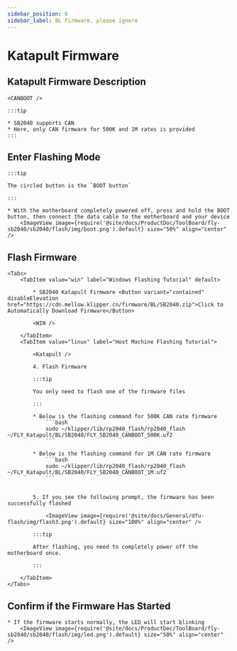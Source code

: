 ```yaml
---
sidebar_position: 6
sidebar_label: BL Firmware, please ignore
---
```



# Katapult Firmware

## Katapult Firmware Description

    <CANBOOT />

    :::tip

    * SB2040 supports CAN
    * Here, only CAN firmware for 500K and 1M rates is provided
    :::

## Enter Flashing Mode

    :::tip

    The circled button is the `BOOT button`

    :::

    * With the motherboard completely powered off, press and hold the BOOT button, then connect the data cable to the motherboard and your device
        <ImageView image={require('@site/docs/ProductDoc/ToolBoard/fly-sb2040/sb2040/flash/img/boot.png').default} size="50%" align="center" />

## Flash Firmware
    <Tabs>
        <TabItem value="win" label="Windows Flashing Tutorial" default>

            * SB2040 Katapult Firmware <Button variant="contained" disableElevation href="https://cdn.mellow.klipper.cn/firmware/BL/SB2040.zip">Click to Automatically Download Firmware</Button>

            <WIN />
            
        </TabItem>
        <TabItem value="linux" label="Host Machine Flashing Tutorial">
            
            <Katapult />

            4. Flash Firmware

            :::tip

            You only need to flash one of the firmware files

            :::

            * Below is the flashing command for 500K CAN rate firmware
                ```bash
                sudo ~/klipper/lib/rp2040_flash/rp2040_flash ~/FLY_Katapult/BL/SB2040/FLY_SB2040_CANBOOT_500K.uf2
                ```
                       
            * Below is the flashing command for 1M CAN rate firmware
                ```bash
                sudo ~/klipper/lib/rp2040_flash/rp2040_flash ~/FLY_Katapult/BL/SB2040/FLY_SB2040_CANBOOT_1M.uf2
                ```


            5. If you see the following prompt, the firmware has been successfully flashed

                <ImageView image={require('@site/docs/General/dfu-flash/img/flash3.png').default} size="100%" align="center" />

            :::tip

            After flashing, you need to completely power off the motherboard once.

            :::

        </TabItem>
    </Tabs>

## Confirm if the Firmware Has Started

    * If the firmware starts normally, the LED will start blinking
        <ImageView image={require('@site/docs/ProductDoc/ToolBoard/fly-sb2040/sb2040/flash/img/led.png').default} size="50%" align="center" />

